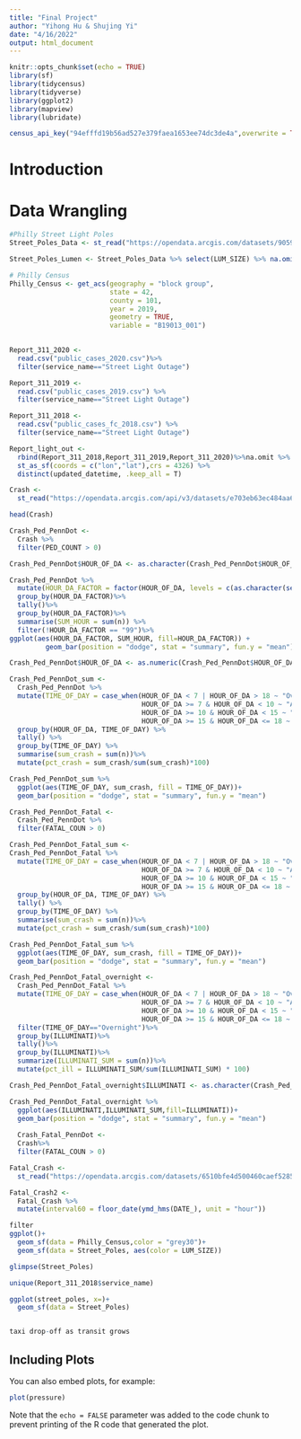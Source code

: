 ```yaml
---
title: "Final Project"
author: "Yihong Hu & Shujing Yi"
date: "4/16/2022"
output: html_document
---
```


```r
knitr::opts_chunk$set(echo = TRUE)
library(sf)
library(tidycensus)
library(tidyverse)
library(ggplot2)
library(mapview)
library(lubridate)

census_api_key("94efffd19b56ad527e379faea1653ee74dc3de4a",overwrite = TRUE)
```

# Introduction

# Data Wrangling

```r

#Philly Street Light Poles
Street_Poles_Data <- st_read("https://opendata.arcgis.com/datasets/9059a7546b6a4d658bef9ce9c84e4b03_0.geojson") 

Street_Poles_Lumen <- Street_Poles_Data %>% select(LUM_SIZE) %>% na.omit()

# Philly Census
Philly_Census <- get_acs(geography = "block group",
                         state = 42,
                         county = 101,
                         year = 2019,
                         geometry = TRUE,
                         variable = "B19013_001")
          

Report_311_2020 <-
  read.csv("public_cases_2020.csv")%>%
  filter(service_name=="Street Light Outage")

Report_311_2019 <-
  read.csv("public_cases_2019.csv") %>%
  filter(service_name=="Street Light Outage")

Report_311_2018 <-
  read.csv("public_cases_fc_2018.csv") %>%
  filter(service_name=="Street Light Outage")

Report_light_out <-
  rbind(Report_311_2018,Report_311_2019,Report_311_2020)%>%na.omit %>%
  st_as_sf(coords = c("lon","lat"),crs = 4326) %>%
  distinct(updated_datetime, .keep_all = T) 

Crash <-
  st_read("https://opendata.arcgis.com/api/v3/datasets/e703eb63ec484aa6beae1268372efa53_0/downloads/data?format=geojson&spatialRefId=4326")

head(Crash)

Crash_Ped_PennDot <-
  Crash %>%
  filter(PED_COUNT > 0)

Crash_Ped_PennDot$HOUR_OF_DA <- as.character(Crash_Ped_PennDot$HOUR_OF_DA)

Crash_Ped_PennDot %>%
  mutate(HOUR_DA_FACTOR = factor(HOUR_OF_DA, levels = c(as.character(seq(0,24)))))%>%
  group_by(HOUR_DA_FACTOR)%>%
  tally()%>%
  group_by(HOUR_DA_FACTOR)%>%
  summarise(SUM_HOUR = sum(n)) %>%
  filter(!HOUR_DA_FACTOR == "99")%>%
ggplot(aes(HOUR_DA_FACTOR, SUM_HOUR, fill=HOUR_DA_FACTOR)) + 
         geom_bar(position = "dodge", stat = "summary", fun.y = "mean") 

Crash_Ped_PennDot$HOUR_OF_DA <- as.numeric(Crash_Ped_PennDot$HOUR_OF_DA)

Crash_Ped_PennDot_sum <-
  Crash_Ped_PennDot %>%
  mutate(TIME_OF_DAY = case_when(HOUR_OF_DA < 7 | HOUR_OF_DA > 18 ~ "Overnight",
                                 HOUR_OF_DA >= 7 & HOUR_OF_DA < 10 ~ "AM Rush",
                                 HOUR_OF_DA >= 10 & HOUR_OF_DA < 15 ~ "Mid-Day",
                                 HOUR_OF_DA >= 15 & HOUR_OF_DA <= 18 ~ "PM Rush"))%>%
  group_by(HOUR_OF_DA, TIME_OF_DAY) %>%
  tally() %>%
  group_by(TIME_OF_DAY) %>%
  summarise(sum_crash = sum(n))%>%
  mutate(pct_crash = sum_crash/sum(sum_crash)*100)

Crash_Ped_PennDot_sum %>%
  ggplot(aes(TIME_OF_DAY, sum_crash, fill = TIME_OF_DAY))+
  geom_bar(position = "dodge", stat = "summary", fun.y = "mean")

Crash_Ped_PennDot_Fatal <-
  Crash_Ped_PennDot %>%
  filter(FATAL_COUN > 0)

Crash_Ped_PennDot_Fatal_sum <-
Crash_Ped_PennDot_Fatal %>%
  mutate(TIME_OF_DAY = case_when(HOUR_OF_DA < 7 | HOUR_OF_DA > 18 ~ "Overnight",
                                 HOUR_OF_DA >= 7 & HOUR_OF_DA < 10 ~ "AM Rush",
                                 HOUR_OF_DA >= 10 & HOUR_OF_DA < 15 ~ "Mid-Day",
                                 HOUR_OF_DA >= 15 & HOUR_OF_DA <= 18 ~ "PM Rush"))%>%
  group_by(HOUR_OF_DA, TIME_OF_DAY) %>%
  tally() %>%
  group_by(TIME_OF_DAY) %>%
  summarise(sum_crash = sum(n))%>%
  mutate(pct_crash = sum_crash/sum(sum_crash)*100)

Crash_Ped_PennDot_Fatal_sum %>%
  ggplot(aes(TIME_OF_DAY, sum_crash, fill = TIME_OF_DAY))+
  geom_bar(position = "dodge", stat = "summary", fun.y = "mean")

Crash_Ped_PennDot_Fatal_overnight <-
  Crash_Ped_PennDot_Fatal %>%
  mutate(TIME_OF_DAY = case_when(HOUR_OF_DA < 7 | HOUR_OF_DA > 18 ~ "Overnight",
                                 HOUR_OF_DA >= 7 & HOUR_OF_DA < 10 ~ "AM Rush",
                                 HOUR_OF_DA >= 10 & HOUR_OF_DA < 15 ~ "Mid-Day",
                                 HOUR_OF_DA >= 15 & HOUR_OF_DA <= 18 ~ "PM Rush"))%>%
  filter(TIME_OF_DAY=="Overnight")%>%
  group_by(ILLUMINATI)%>%
  tally()%>%
  group_by(ILLUMINATI)%>%
  summarize(ILLUMINATI_SUM = sum(n))%>%
  mutate(pct_ill = ILLUMINATI_SUM/sum(ILLUMINATI_SUM) * 100)

Crash_Ped_PennDot_Fatal_overnight$ILLUMINATI <- as.character(Crash_Ped_PennDot_Fatal_overnight$ILLUMINATI)

Crash_Ped_PennDot_Fatal_overnight %>%
  ggplot(aes(ILLUMINATI,ILLUMINATI_SUM,fill=ILLUMINATI))+
  geom_bar(position = "dodge", stat = "summary", fun.y = "mean")
  
  Crash_Fatal_PennDot <-
  Crash%>%
  filter(FATAL_COUN > 0)

Fatal_Crash <-
  st_read("https://opendata.arcgis.com/datasets/6510bfe4d500460caef528511d084335_0.geojson")

Fatal_Crash2 <-
  Fatal_Crash %>%
  mutate(interval60 = floor_date(ymd_hms(DATE_), unit = "hour"))

filter 
ggplot()+
  geom_sf(data = Philly_Census,color = "grey30")+
  geom_sf(data = Street_Poles, aes(color = LUM_SIZE))

glimpse(Street_Poles)

unique(Report_311_2018$service_name)

ggplot(street_poles, x=)+
  geom_sf(data = Street_Poles)


taxi drop-off as transit grows
```

## Including Plots

You can also embed plots, for example:

```r
plot(pressure)
```

Note that the `echo = FALSE` parameter was added to the code chunk to prevent printing of the R code that generated the plot.
